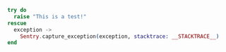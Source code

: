 ```elixir
try do
  raise "This is a test!"
rescue
  exception ->
    Sentry.capture_exception(exception, stacktrace: __STACKTRACE__)
end
```
